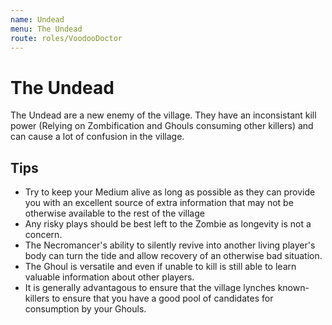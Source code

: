 ```yaml
---
name: Undead
menu: The Undead
route: roles/VoodooDoctor
---
```


# The Undead

The Undead are a new enemy of the village. They have an inconsistant kill power (Relying on Zombification and Ghouls consuming other killers) and can cause a lot of confusion in the village.

## Tips

- Try to keep your Medium alive as long as possible as they can provide you with an excellent source of extra information that may not be otherwise available to the rest of the village
- Any risky plays should be best left to the Zombie as longevity is not a concern.
- The Necromancer's ability to silently revive into another living player's body can turn the tide and allow recovery of an otherwise bad situation.
- The Ghoul is versatile and even if unable to kill is still able to learn valuable information about other players.
- It is generally advantagous to ensure that the village lynches known-killers to ensure that you have a good pool of candidates for consumption by your Ghouls.

